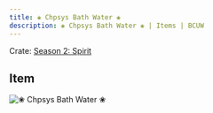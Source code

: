 ```yaml
---
title: ❀ Chpsys Bath Water ❀
description: ❀ Chpsys Bath Water ❀ | Items | BCUW
---
```


Crate: [Season 2: Spirit](/crates/season/s2/)

## Item
![❀ Chpsys Bath Water ❀](https://cdn.bcuw.xyz/2D/spirit/chpsys_bath_water.png)